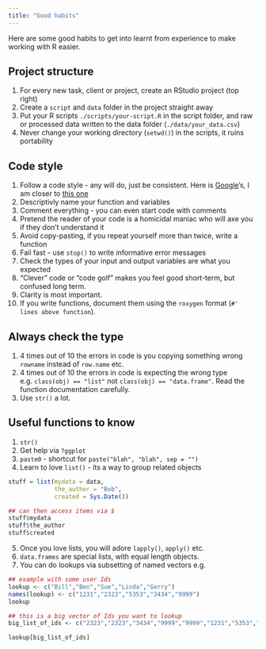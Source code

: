 ```yaml
---
title: "Good habits"
---
```


Here are some good habits to get into learnt from experience to make working with R easier.

## Project structure

1. For every new task, client or project, create an RStudio project (top right)
2. Create a `script` and `data` folder in the project straight away
3. Put your R scripts `./scripts/your-script.R` in the script folder, and raw or processed data written to the data folder (`./data/your_data.csv`)
4. Never change your working directory (`setwd()`) in the scripts, it ruins portability

## Code style

1. Follow a code style - any will do, just be consistent.  Here is [Google](https://google.github.io/styleguide/Rguide.xml)'s, I am closer to [this one](http://adv-r.had.co.nz/Style.html)
2. Descriptivly name your function and variables
3. Comment everything - you can even start code with comments
4. Pretend the reader of your code is a homicidal maniac who will axe you if they don't understand it
5. Avoid copy-pasting, if you repeat yourself more than twice, write a function
6. Fail fast - use `stop()` to write informative error messages
7. Check the types of your input and output variables are what you expected
8. "Clever" code or "code golf" makes you feel good short-term, but confused long term. 
9. Clarity is most important.
10. If you write functions, document them using the `roxygen` format (`#' lines above function`). 

## Always check the type

1. 4 times out of 10 the errors in code is you copying something wrong `rowname` instead of `row.name` etc.
2. 4 times out of 10 the errors in code is expecting the wrong type e.g. `class(obj) == "list"` not `class(obj) == "data.frame"`.  Read the function documentation carefully. 
3. Use `str()` a lot.

## Useful functions to know

1. `str()`
2. Get help via `?ggplot`
3. `paste0` - shortcut for `paste("blah", "blah", sep = "")`
4. Learn to love `list()` - its a way to group related objects

```r
stuff = list(mydata = data, 
             the_author = "Bob",
             created = Sys.Date())

## can then access items via $
stuff$mydata
stuff$the_author
stuff$created
```
5. Once you love lists, you will adore `lapply()`, `apply()` etc.
6. `data.frames` are special lists, with equal length objects.
7. You can do lookups via subsetting of named vectors e.g.

```r
## example with some user Ids
lookup <- c("Bill","Ben","Sue","Linda","Gerry")
names(lookup) <- c("1231","2323","5353","3434","9999")
lookup

## this is a big vector of Ids you want to lookup
big_list_of_ids <- c("2323","2323","3434","9999","9999","1231","5353","9999","2323","1231","9999")

lookup[big_list_of_ids]
```